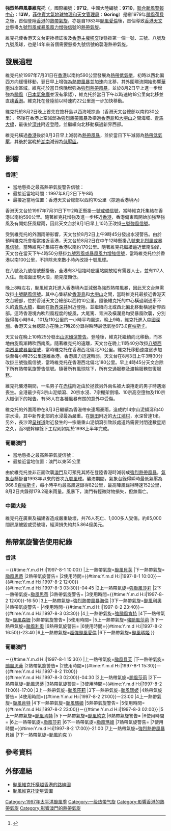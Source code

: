 {{noteTA
|G1=颱風
|G2=TyphoonOld
|G3=長度單位
|T=zh:強烈熱帶風暴維克托; zh-cn:强热带风暴维克多; zh-hk:颱風維克托; zh-tw:輕度颱風維特
|1=zh:強烈熱帶風暴維克托; zh-cn:强热带风暴维克多; zh-hk:颱風維克托; zh-tw:輕度颱風維特
|2=zh:Severe Tropical Storm Victor; zh-cn:Severe Tropical Storm Victor; zh-hk:Typhoon Victor; zh-tw:Severe Tropical Storm Victor
}}
{{颱風基礎資訊
|颱風名稱              = 強烈熱帶風暴維克托
|外文名稱              = Severe Tropical Storm Victor
|外文語言              = 英語
|十分鐘平均風速JMA      = 60|JMA=knot
|十分鐘平均風速CWB      = 28|CWB=m/s
|十分鐘平均風速HKO      = 120|HKO=km/h
|二分鐘平均風速         = 30|NMC=m/s
|一分鐘平均風速         = 120|SSHS=km/h
|代表圖像              = Victor 1997-08-02 1300Z.png
|代表圖像名稱          = 強烈熱帶風暴維克托
|形成日期              = 1997年7月31日
|消散日期              = 1997年8月3日
|瞬間最大陣風           = 155
|最低氣壓              = 970
|財產損失              = 5.864億[[美元|美元]]
|死傷人數              = 中國大陸：76死逾千人受傷<br>香港：1死58傷
|影響地區              = 菲律賓、中國大陸（華南）、香港、葡屬澳門
|備註                  = 
|颱風路徑圖            = Victor 1997 track.png
|風季年份              = 1997
|風季位置              = 太平洋
}}

'''強烈熱帶風暴維克托'''（{{lang-en|'''Severe Tropical Storm Victor'''}}，國際編號：'''9712'''，中國大陸編號：'''9710'''，[[聯合颱風警報中心|聯合颱風警報中心]]：'''13W'''，[[菲律賓大氣地球物理和天文管理局|菲律賓大氣地球物理和天文管理局]]：'''Goring'''）是繼1979年[[颱風荷貝_(1979年)|颱風荷貝]]之後，首個登陸[[香港|香港]]的[[熱帶氣旋|熱帶氣旋]]，亦是自1983年[[颱風愛倫_(1983年)|颱風愛倫]]後，首個導致[[香港天文台|香港天文台]]懸掛[[九號烈風或暴風風力增強信號|九號烈風或暴風風力增強信號]]的[[熱帶氣旋|熱帶氣旋]]。

維克托使香港天文台更換標誌後及[[香港主權移交|香港主權移交]]後懸掛第一個一號、三號、八號及九號風球，也是14年來首個需要懸掛九號信號的襲港熱帶氣旋。

==發展過程==
{{phs wikify}}
維克托於1997年7月31日在[[香港|香港]]以南約590公里發展為[[熱帶低氣壓|熱帶低氣壓]]，初時以西北偏西方向緩慢移動，翌日早上增強為[[熱帶風暴|熱帶風暴]]並加速向北移，其外圍環流開始影響[[華南|華南]]沿岸區域。維克托於當日傍晚增強為[[強烈熱帶風暴|強烈熱帶風暴]]，並於8月2日早上進一步增強為[[颱風|颱風]]（[[日本氣象廳|日本氣象廳]]並沒有承認），維克托於當日下午以時速約18公里向北移並直趨[[香港|香港]]。維克托在登陸前以時速約22公里進一步加快移動。

維克托於8月2日晚上首先在擔杆島以西海域掠過（香港天文台總部以南約30公里），然後在香港上空減弱為[[強烈熱帶風暴|強烈熱帶風暴]]及橫過[[香港島|香港島]]和[[大嶼山|大嶼山]]之間海域、[[青馬大橋|青馬大橋]]，最後於[[深井|深井]]附近登陸。並繼續向北移動橫過新界西部。

維克托橫過[[香港|香港]]後於8月3日早上減弱為[[熱帶風暴|熱帶風暴]]，並於當日下午減弱為[[熱帶低氣壓|熱帶低氣壓]]，其後於當晚於[[湖南|湖南]]減弱為[[低壓區|低壓區]]。

==影響==
===香港<ref name="hk">{{Cite web |url=http://www.hko.gov.hk/publica/tc/tc1997.pdf |title=香港天文台：熱帶氣旋年刊1997 |accessdate=2016-09-06 |archive-date=2016-03-09 |archive-url=https://web.archive.org/web/20160309080103/http://www.hko.gov.hk/publica/tc/tc1997.pdf |dead-url=no }}</ref>===
{{HKTY Wind|hour|長洲=77|赤鱲角=59|西貢=|流浮山=72|啟德=59|青衣=54|打鼓嶺=49|沙田=49|Remark=此圖假設維克托襲港時，天文台已引入8個指定自動氣象站作指標。}}
*當地懸掛之最高熱帶氣旋警告信號：{{HKTY|9}}
*最接近當地時間：1997年8月2日下午8時
*最接近當地位置：香港天文台總部以西約10公里（掠過香港境內）
香港天文台於1997年7月31日下午2時正懸掛[[一號戒備信號|一號戒備信號]]，當時維克托集結在香港以南約590公里。隨著維克托增強及進一步移近[[香港|香港]]，香港偏東風開始加強至強風及有開始狂風驟雨，因此天文台於8月1日早上10時正改掛[[三號強風信號|三號強風信號]]。

受到維克托的外圍雨帶影響，天文台於8月2日上午9時45分發出水浸警告。由於預料維克托會相當接近香港，天文台於8月2日在中午12時懸掛[[八號烈風或暴風信號|八號東北烈風或暴風信號]]，當時維克托集結在香港以南約170公里。隨著維克托繼續逼近華南沿岸，天文台在當天下午4時50分懸掛[[九號烈風或暴風風力增強信號|九號烈風或暴風風力增強信號]]，當時維克托位於香港以南100公里，不排除未來數小時內改掛十號風球。

在八號及九號信號懸掛後，全港有37個臨時庇護站開放給有需要人士，並有117人入住。而海面出現大浪，能見度頗低。

晚上8時左右，颱風維克托進入香港境內並減弱為強烈熱帶風暴，因此天文台無需改掛[[十號颶風信號|十號颶風信號]]。其中心集結於[[香港島|香港島]]和[[大嶼山|大嶼山]]之間，當時維克托最接近香港天文台總部，位於香港天文台總部以西約10公里。隨後維克托的中心橫過剛通車不久的[[青馬大橋|青馬大橋]]，繼而在[[新界|新界]][[深井|深井]]附近登陸。並繼續向北或西北偏北移動橫過新界西部。這時香港境內吹烈風程度的旋風，大尾篤、青洲及橫瀾島均受暴風吹襲，分別錄得每小時94、101及110公里的一小時平均風速。晚上9時，維克托進入[[中國|中國]][[深圳|深圳]]。香港天文台總部亦在晚上7時28分錄得瞬時最低氣壓973.0[[百帕斯卡|百帕斯卡]]。

天文台在晚上10時25分發出[[山泥傾瀉警告|山泥傾瀉警告]]。登陸後，維克托繼續向北移動，而本地由旋風漸轉吹西南風。隨著維克托的遠離，天文台在晚上11時40分改掛[[八號烈風或暴風信號|八號西南烈風或暴風信號]]，當時維克托在香港西北偏北70公里。維克托移動速度逐步加快至每小時25公里遠離香港，香港風力迅速轉弱，天文台在8月3日上午3時30分改掛三號強風信號，當時維克托在香港西北偏北180公里。早上4時45分天文台除下所有熱帶氣旋警告信號。隨著所有風球除下，所有交通服務及渡輪服務恢復服務。

維克托襲港期間，一名男子在[[赤柱|赤柱]]附近由於拯救另外兩名被大浪捲走的男子時遇溺喪生。全港最少有3宗山泥傾瀉、20宗水浸、7宗棚架倒塌、10宗高空墮物及110宗大樹倒下的報告。有58人在各種風暴有關的意外中受傷。

維克托的外圍雨帶在8月3日繼續為香港帶來連場豪雨，造成約14宗山泥傾瀉和40宗水浸，其中新界北部的水浸最為嚴重。在[[錦田|錦田]]附近的[[大江埔村|大江埔村]]，水深曾達1米。另外，長沙灣[[呈祥道|呈祥道]]附近發生的一宗嚴重山泥傾瀉引致該處道路需要封閉達數星期之久，而3號幹線餘下工程則如期於1998上半年完成。

===葡屬澳門===
*當地懸掛之最高熱帶氣旋信號：{{MOTY|9}}
*最接近當地位置：澳門以東55公里
由於維克托並非正面吹襲[[澳門|澳門]]及可預見其將在登陸香港時減弱成[[強烈熱帶風暴|強烈熱帶風暴]]，[[地球物理暨氣象局|氣象台]]懸掛自1993年以來的首次[[九號風球|九號風球]]。襲澳期間，氣象台錄得瞬時最低氣壓為966.9[[百帕斯卡|百帕斯卡]]，每小時平均最高風速錄得82公里，最高陣風錄得時速152公里，8月2日共錄得179.2毫米雨量。風暴下，澳門有輕微財物損失，但無傷亡。

===中國大陸===
維克托在廣東及福建省造成嚴重破壞，共76人死亡、1,000多人受傷。約85,000間房屋被毀或受破壞，經濟損失約共5.864億美元。

==熱帶氣旋警告使用紀錄==
===香港===
{{熱帶氣旋警告使用記錄
|氣象台=[[香港天文台|香港天文台]]
|警告系統=[[香港熱帶氣旋警告信號|熱帶氣旋警告信號]]
|熱帶氣旋警告={{HKTY|1}}
|使用時間={{#time:Y.m.d H:i|1997-7-31 14:40}}－{{#time:Y.m.d H:i|1997-8-1 10:00}}
|上一熱帶氣旋=[[颱風貝芙|颱風貝芙]]
|下一熱帶氣旋=[[1997年太平洋颱風季#颱風思蒂（Zita）|颱風思蒂]]
|2熱帶氣旋警告={{HKTY|3}}
|2使用時間={{#time:Y.m.d H:i|1997-8-1 10:00}}－{{#time:Y.m.d H:i|1997-8-2 12:00}}<br>{{#time:Y.m.d H:i|1997-8-3 03:30}}-04:45
|2上一熱帶氣旋=[[颱風莎莉_(1996年)|強颱風莎莉]]
|2下一熱帶氣旋=[[1997年太平洋颱風季#颱風思蒂（Zita）|颱風思蒂]]
|3熱帶氣旋警告={{HKTY|8NE}}
|3使用時間={{#time:Y.m.d H:i|1997-8-2 12:00}}-16:50
|3上一熱帶氣旋=[[颱風海倫_(1995年)|強烈熱帶風暴海倫]]
|3下一熱帶氣旋=[[颱風利奧|颱風利奧]]
|4熱帶氣旋警告={{HKTY|8SW}}
|4使用時間={{#time:Y.m.d H:i|1997-8-2 23:40}}－{{#time:Y.m.d H:i|1997-8-3 03:30}}
|4上一熱帶氣旋=[[颱風肯特_(1995年)|強颱風肯特]]
|4下一熱帶氣旋=[[強烈熱帶風暴森姆|颱風森姆]]
|5熱帶氣旋警告={{HKTY|8}}
|5使用時間=
|5上一熱帶氣旋=[[颱風莎莉_(1996年)|強颱風莎莉]]
|5下一熱帶氣旋=[[颱風利奧|颱風利奧]]
|6熱帶氣旋警告={{HKTY|9}}
|6使用時間={{#time:Y.m.d H:i|1997-8-2 16:50}}-23:40
|6上一熱帶氣旋=[[颱風愛倫_(1983年)|超強颱風愛倫]]
|6下一熱帶氣旋=[[颱風瑪姬|颱風瑪姬]]
}}

===葡屬澳門===
{{熱帶氣旋警告使用記錄
|氣象台=[[地球物理暨氣象台|地球物理暨氣象台]]
|警告系統=[[熱帶氣旋信號|熱帶氣旋信號]]
|熱帶氣旋警告={{MOTY|1}}
|使用時間={{#time:Y.m.d H:i|1997-7-31 15:30}}－{{#time:Y.m.d H:i|1997-8-1 15:30}}
|上一熱帶氣旋=[[颱風貝芙|颱風貝芙]]
|下一熱帶氣旋=[[1997年太平洋颱風季#颱風思蒂（Zita）|颱風思蒂]]
|2熱帶氣旋警告={{MOTY|3}}
|2使用時間={{#time:Y.m.d H:i|1997-8-1 15:30}}－{{#time:Y.m.d H:i|1997-8-2 11:00}}<br>{{#time:Y.m.d H:i|1997-8-3 02:00}}-04:30
|2上一熱帶氣旋=[[颱風莎莉_(1996年)|颱風莎莉]]
|2下一熱帶氣旋=[[1997年太平洋颱風季#颱風思蒂（Zita）|颱風思蒂]]
|3熱帶氣旋警告={{MOTY|8NE}}
|3使用時間={{#time:Y.m.d H:i|1997-8-2 11:00}}-17:00
|3上一熱帶氣旋=[[颱風莎莉_(1996年)|颱風莎莉]]
|3下一熱帶氣旋=[[颱風瑪姬|颱風瑪姬]]
|4熱帶氣旋警告={{MOTY|8NW}}
|4使用時間={{#time:Y.m.d H:i|1997-8-2 21:00}}－23:00
|4上一熱帶氣旋=[[颱風肯特_(1995年)|颱風肯特]]
|4下一熱帶氣旋=[[颱風瑪姬|颱風瑪姬]]
|5熱帶氣旋警告={{MOTY|8SW}}
|5使用時間={{#time:Y.m.d H:i|1997-8-2 23:00}}－{{#time:Y.m.d H:i|1997-8-3 02:00}}
|5上一熱帶氣旋=[[颱風肯特_(1995年)|颱風肯特]]
|5下一熱帶氣旋=[[颱風約克|颱風約克]]
|6熱帶氣旋警告={{MOTY|8}}
|6使用時間=
|6上一熱帶氣旋=[[颱風莎莉_(1996年)|颱風莎莉]]
|6下一熱帶氣旋=[[颱風瑪姬|颱風瑪姬]]
|7熱帶氣旋警告={{MOTY|9}}
|7使用時間={{#time:Y.m.d H:i|1997-8-2 17:00}}-21:00
|7上一熱帶氣旋=[[強烈熱帶風暴貝姬|強烈熱帶風暴貝姬]]
|7下一熱帶氣旋=[[颱風約克|颱風約克]]
}}

==參考資料==
{{reflist}}

==外部連結==
* [http://www.hk-mcc.net/hkmw/oldtc/victor/vr_ohk_p.gif 颱風維克托橫越香港的路線圖] {{Wayback|url=http://www.hk-mcc.net/hkmw/oldtc/victor/vr_ohk_p.gif |date=20160311054841 }}
* [http://www.hk-mcc.net/hkmw/oldtc/victor/sat_199708022000.gif 颱風維克托衛星雲圖] {{Wayback|url=http://www.hk-mcc.net/hkmw/oldtc/victor/sat_199708022000.gif |date=20160313090510 }}

{{香港颱風}}{{澳門颱風}}

[[Category:1997年太平洋颱風季|Category:1997年太平洋颱風季]]
[[Category:一级热带气旋|Category:一级热带气旋]]
[[Category:影響香港的熱帶氣旋|Category:影響香港的熱帶氣旋]]
[[Category:影響澳門的熱帶氣旋|Category:影響澳門的熱帶氣旋]]